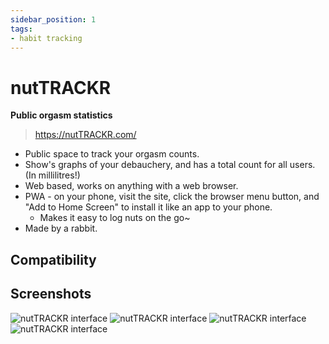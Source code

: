 ```yaml
---
sidebar_position: 1
tags:
- habit tracking
---
```


# nutTRACKR
**Public orgasm statistics**

> https://nutTRACKR.com/

- Public space to track your orgasm counts.
- Show's graphs of your debauchery, and has a total count for all users. (In millilitres!) 
- Web based, works on anything with a web browser.
- PWA - on your phone, visit the site, click the browser menu button, and "Add to Home Screen" to install it like an app to your phone.
    - Makes it easy to log nuts on the go~
- Made by a rabbit.

## Compatibility

<Compatibility web android iOS />

## Screenshots

![nutTRACKR interface](img/nutTRACKR_1.png)
![nutTRACKR interface](img/nutTRACKR_2.png)
![nutTRACKR interface](img/nutTRACKR_3.png)
![nutTRACKR interface](img/nutTRACKR_4.png)
